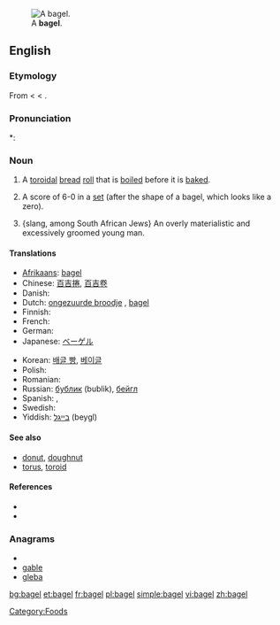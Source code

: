[[File:Bagel.jpg|thumb|right|A '''bagel'''.]]
==English==

===Etymology===
From {{etyl|yi}} {{term|בײגל|tr=beygl|lang=yi|sc=Hebr}} < {{etyl|gmh}} < {{etyl|goh}}.

===Pronunciation===
*: {{rhymes|eɪɡəl}}

===Noun===
{{en-noun}}

# A [[toroidal]] [[bread]] [[roll]] that is [[boil]]ed before it is [[bake]]d.
# {{tennis|slang}} A score of 6-0 in a [[set]] (after the shape of a bagel, which looks like a zero).
# {slang, among South African Jews} An overly materialistic and excessively groomed young man.

====Translations====
{{trans-top|toroidal bread roll}}
* [[Afrikaans]]: [[#Afrikaans|bagel]]
* Chinese: [[百吉捲]], [[百吉卷]]
* Danish: {{t-|da|bagel}}
* Dutch: [[ongezuurde broodje]] {{n}}<!-- wikify if idiomatic -->, [[#Dutch|bagel]]
* Finnish: {{t-|fi|bagel}}
* French: {{t+|fr|bagel}}
* German: {{t+|de|Bagel|m}}
* Japanese: [[ベーゲル]]
{{trans-mid}}
* Korean: [[배글 빵]], [[베이글]]
* Polish: {{t+|pl|bajgiel}}
* Romanian: {{t-|ro|covrig}}
* Russian: [[бублик]] (bublik), [[бейгл]]
* Spanish: {{t-|es|panecillo|m}}, {{t-|es|bagel}}
* Swedish: {{t-|sv|bagel|c}}
* Yiddish: [[בײגל]] (beygl)
{{trans-bottom}}

====See also====
* [[donut]], [[doughnut]]
* [[torus]], [[toroid]]

====References====
* {{R:Online Etymology Dictionary}}
* {{pedialite}}

===Anagrams===
* {{alphagram|abegl}}
* [[gable#English|gable]]
* [[gleba#English|gleba]]


[[Category:Foods]]

[[bg:bagel]]
[[et:bagel]]
[[fr:bagel]]
[[pl:bagel]]
[[simple:bagel]]
[[vi:bagel]]
[[zh:bagel]]